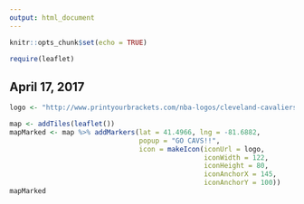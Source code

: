 ```yaml
---
output: html_document
---
```


```r
knitr::opts_chunk$set(echo = TRUE)
```

```r
require(leaflet)
```

## April 17, 2017

```r
logo <- "http://www.printyourbrackets.com/nba-logos/cleveland-cavaliers-logo.png"

map <- addTiles(leaflet())
mapMarked <- map %>% addMarkers(lat = 41.4966, lng = -81.6882,
                                popup = "GO CAVS!!",
                                icon = makeIcon(iconUrl = logo,
                                                iconWidth = 122,
                                                iconHeight = 80,
                                                iconAnchorX = 145,
                                                iconAnchorY = 100))
mapMarked
```











